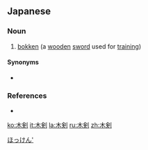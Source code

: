 ==Japanese==
{{ja-kanjitab|ぼく|k1=ぼっ|けん|yomi=on}}

===Noun===
{{ja-noun|ぼっけん|hhira=ぼくけん|kyu=木劍}}

# [[bokken]] (a [[wooden]] [[sword]] used for [[training]])

====Synonyms====
* {{ja-r|木刀|ぼくとう}}

===References===
* {{R:Kojien}}

[[Category:ja:Swords|ほっけん']]

[[ko:木剣]]
[[it:木剣]]
[[la:木剣]]
[[ru:木剣]]
[[zh:木剣]]